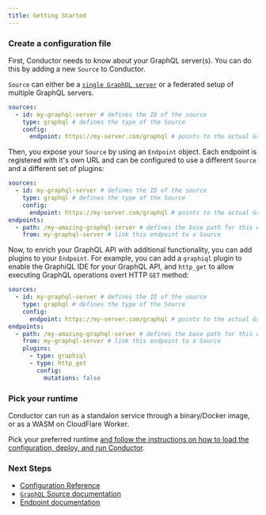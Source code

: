 ```yaml
---
title: Getting Started
---
```



<Steps>

### Create a configuration file

First, Conductor needs to know about your GraphQL server(s). You can do this by adding a new `Source` to Conductor. 

`Source` can either be a [`single GraphQL server`](./docs/configuration/sources/graphql) or a federated setup of multiple GraphQL servers.

```yaml {2-5} filename="conductor.config.yaml"
sources:
  - id: my-graphql-server # defines the ID of the source
    type: graphql # defines the type of the Source
    config:
      endpoint: https://my-server.com/graphql # points to the actual GraphQL endpoint
```

Then, you expose your `Source` by using an `Endpoint` object. Each endpoint is registered with it's own URL and can be configured to use a different `Source` and a different set of plugins:

```yaml /my-graphql-server/ {6-8} filename="conductor.config.yaml"
sources:
  - id: my-graphql-server # defines the ID of the source
    type: graphql # defines the type of the Source
    config:
      endpoint: https://my-server.com/graphql # points to the actual GraphQL endpoint
endpoints:
  - path: /my-amazing-graphql-server # defines the base path for this endpoint
    from: my-graphql-server # link this endpoint to a Source
```

Now, to enrich your GraphQL API with additional functionality, you can add plugins to your `Endpoint`. For example, you can add a `graphiql` plugin to enable the GraphiQL IDE for your GraphQL API, and `http_get` to allow executing GraphQL operations overt HTTP `GET` method:

```yaml {9-15} filename="conductor.config.yaml"
sources:
  - id: my-graphql-server # defines the ID of the source
    type: graphql # defines the type of the Source
    config:
      endpoint: https://my-server.com/graphql # points to the actual GraphQL endpoint
endpoints:
  - path: /my-amazing-graphql-server # defines the base path for this endpoint
    from: my-graphql-server # link this endpoint to a Source
    plugins:
      - type: graphiql
      - type: http_get
        config:
          mutations: false
```

### Pick your runtime

Conductor can run as a standalon service through a binary/Docker image, or as a WASM on CloudFlare Worker.

Pick your preferred runtime [and follow the instructions on how to load the configuration, deploy, and run Conductor](./configuration/general#loading-the-config-file).

### Next Steps

- [Configuration Reference](./configuration/general)
- [`GraphQL` Source documentation](./configuration/sources/graphql)
- [Endpoint documentation](./configuration/endpoints)

</Steps>
